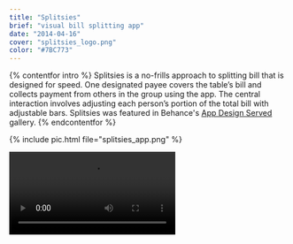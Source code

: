 ```yaml
---
title: "Splitsies"
brief: "visual bill splitting app"
date: "2014-04-16"
cover: "splitsies_logo.png"
color: "#7BC773"
---
```


{% contentfor intro %}
Splitsies is a no-frills approach to splitting bill that is designed for speed. One designated payee covers the table’s bill and collects payment from others in the group using the app. The central interaction involves adjusting each person’s portion of the total bill with adjustable bars. Splitsies was featured in Behance's <a href="https://www.appdesignserved.co/gallery/15747585/Splitsies">App Design Served</a> gallery.
{% endcontentfor %}

{% include pic.html file="splitsies_app.png" %}

<div class="embed-container">
  <video class="shadow" autoplay loop>
    <source src="/img/splitsies/splitsies_app.webm" type="video/webm">
  </video>
</div>
